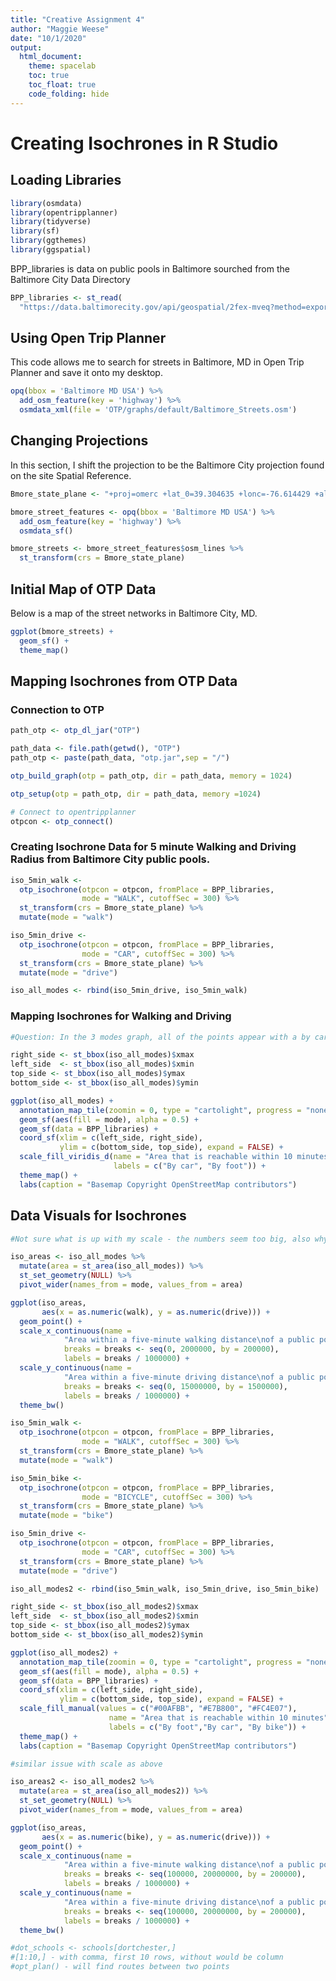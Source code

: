 ```yaml
---
title: "Creative Assignment 4"
author: "Maggie Weese"
date: "10/1/2020"
output: 
  html_document:
    theme: spacelab
    toc: true
    toc_float: true
    code_folding: hide
---
```

# Creating Isochrones in R Studio 

## Loading Libraries
```r
library(osmdata)
library(opentripplanner)
library(tidyverse)
library(sf)
library(ggthemes)
library(ggspatial)
```

BPP_libraries is data on public pools in Baltimore sourched from the Baltimore City Data Directory
```r
BPP_libraries <- st_read(
  "https://data.baltimorecity.gov/api/geospatial/2fex-mveq?method=export&format=KML")
```

## Using Open Trip Planner
This code allows me to search for streets in Baltimore, MD in Open Trip Planner and save it onto my desktop.
```r
opq(bbox = 'Baltimore MD USA') %>%
  add_osm_feature(key = 'highway') %>%
  osmdata_xml(file = 'OTP/graphs/default/Baltimore_Streets.osm')
```

## Changing Projections
In this section, I shift the projection to be the Baltimore City projection found on the site Spatial Reference. 
```r
Bmore_state_plane <- "+proj=omerc +lat_0=39.304635 +lonc=-76.614429 +alpha=0 +k=1 +x_0=106.4881889763779 +y_0=788.8544577089153 +ellps=GRS80 +datum=NAD83 +to_meter=0.3048006096012192 +no_defs"

bmore_street_features <- opq(bbox = 'Baltimore MD USA') %>%
  add_osm_feature(key = 'highway') %>%
  osmdata_sf()

bmore_streets <- bmore_street_features$osm_lines %>%
  st_transform(crs = Bmore_state_plane)
```

## Initial Map of OTP Data
Below is a map of the street networks in Baltimore City, MD.
```r
ggplot(bmore_streets) +
  geom_sf() +
  theme_map()
```

## Mapping Isochrones from OTP Data

### Connection to OTP
```r
path_otp <- otp_dl_jar("OTP")

```

```r
path_data <- file.path(getwd(), "OTP")
path_otp <- paste(path_data, "otp.jar",sep = "/")

otp_build_graph(otp = path_otp, dir = path_data, memory = 1024) 
```

```r
otp_setup(otp = path_otp, dir = path_data, memory =1024)
```

```r
# Connect to opentripplanner
otpcon <- otp_connect()
```

### Creating Isochrone Data for 5 minute Walking and Driving Radius from Baltimore City public pools. 
```r
iso_5min_walk <- 
  otp_isochrone(otpcon = otpcon, fromPlace = BPP_libraries, 
                mode = "WALK", cutoffSec = 300) %>%
  st_transform(crs = Bmore_state_plane) %>%
  mutate(mode = "walk")

iso_5min_drive <- 
  otp_isochrone(otpcon = otpcon, fromPlace = BPP_libraries, 
                mode = "CAR", cutoffSec = 300) %>%
  st_transform(crs = Bmore_state_plane) %>%
  mutate(mode = "drive")

iso_all_modes <- rbind(iso_5min_drive, iso_5min_walk)

```

### Mapping Isochrones for Walking and Driving 
```r

#Question: In the 3 modes graph, all of the points appear with a by car isochrone but not in this graph

right_side <- st_bbox(iso_all_modes)$xmax
left_side  <- st_bbox(iso_all_modes)$xmin
top_side <- st_bbox(iso_all_modes)$ymax
bottom_side <- st_bbox(iso_all_modes)$ymin

ggplot(iso_all_modes) +
  annotation_map_tile(zoomin = 0, type = "cartolight", progress = "none") +
  geom_sf(aes(fill = mode), alpha = 0.5) +
  geom_sf(data = BPP_libraries) +
  coord_sf(xlim = c(left_side, right_side), 
           ylim = c(bottom_side, top_side), expand = FALSE) +
  scale_fill_viridis_d(name = "Area that is reachable within 10 minutes",
                       labels = c("By car", "By foot")) +
  theme_map() +
  labs(caption = "Basemap Copyright OpenStreetMap contributors")


```

## Data Visuals for Isochrones
```r
#Not sure what is up with my scale - the numbers seem too big, also why did it remove 8 rows?

iso_areas <- iso_all_modes %>%
  mutate(area = st_area(iso_all_modes)) %>%
  st_set_geometry(NULL) %>%
  pivot_wider(names_from = mode, values_from = area) 

ggplot(iso_areas, 
       aes(x = as.numeric(walk), y = as.numeric(drive))) +
  geom_point() +
  scale_x_continuous(name = 
            "Area within a five-minute walking distance\nof a public pool\n(square km)",
            breaks = breaks <- seq(0, 2000000, by = 200000),
            labels = breaks / 1000000) +
  scale_y_continuous(name = 
            "Area within a five-minute driving distance\nof a public pool\n(square km)",           
            breaks = breaks <- seq(0, 15000000, by = 1500000),
            labels = breaks / 1000000) + 
  theme_bw()

```

```r
iso_5min_walk <- 
  otp_isochrone(otpcon = otpcon, fromPlace = BPP_libraries, 
                mode = "WALK", cutoffSec = 300) %>%
  st_transform(crs = Bmore_state_plane) %>%
  mutate(mode = "walk")

iso_5min_bike <- 
  otp_isochrone(otpcon = otpcon, fromPlace = BPP_libraries, 
                mode = "BICYCLE", cutoffSec = 300) %>%
  st_transform(crs = Bmore_state_plane) %>%
  mutate(mode = "bike")

iso_5min_drive <- 
  otp_isochrone(otpcon = otpcon, fromPlace = BPP_libraries, 
                mode = "CAR", cutoffSec = 300) %>%
  st_transform(crs = Bmore_state_plane) %>%
  mutate(mode = "drive")

iso_all_modes2 <- rbind(iso_5min_walk, iso_5min_drive, iso_5min_bike)

```

```r
right_side <- st_bbox(iso_all_modes2)$xmax
left_side  <- st_bbox(iso_all_modes2)$xmin
top_side <- st_bbox(iso_all_modes2)$ymax
bottom_side <- st_bbox(iso_all_modes2)$ymin

ggplot(iso_all_modes2) +
  annotation_map_tile(zoomin = 0, type = "cartolight", progress = "none") +
  geom_sf(aes(fill = mode), alpha = 0.5) +
  geom_sf(data = BPP_libraries) +
  coord_sf(xlim = c(left_side, right_side), 
           ylim = c(bottom_side, top_side), expand = FALSE) +
  scale_fill_manual(values = c("#00AFBB", "#E7B800", "#FC4E07"),
                      name = "Area that is reachable within 10 minutes",
                      labels = c("By foot","By car", "By bike")) +
  theme_map() +
  labs(caption = "Basemap Copyright OpenStreetMap contributors")

```

```r
#similar issue with scale as above

iso_areas2 <- iso_all_modes2 %>%
  mutate(area = st_area(iso_all_modes2)) %>%
  st_set_geometry(NULL) %>%
  pivot_wider(names_from = mode, values_from = area) 

ggplot(iso_areas, 
       aes(x = as.numeric(bike), y = as.numeric(drive))) +
  geom_point() +
  scale_x_continuous(name = 
            "Area within a five-minute walking distance\nof a public pool\n(square km)",
            breaks = breaks <- seq(100000, 20000000, by = 200000),
            labels = breaks / 1000000) +
  scale_y_continuous(name = 
            "Area within a five-minute driving distance\nof a public pool\n(square km)",           
            breaks = breaks <- seq(100000, 20000000, by = 200000),
            labels = breaks / 1000000) + 
  theme_bw()
```

```r
#dot_schools <- schools[dortchester,]   
#[1:10,] - with comma, first 10 rows, without would be column
#opt_plan() - will find routes between two points

```

